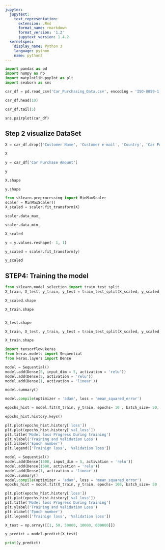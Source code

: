 ```yaml
---
jupyter:
  jupytext:
    text_representation:
      extension: .Rmd
      format_name: rmarkdown
      format_version: '1.2'
      jupytext_version: 1.4.2
  kernelspec:
    display_name: Python 3
    language: python
    name: python3
---
```


```python
import pandas as pd
import numpy as np
import matplotlib.pyplot as plt
import seaborn as sns
```

```python
car_df = pd.read_csv('Car_Purchasing_Data.csv', encoding = 'ISO-8859-1')
```

```python
car_df.head(10)
```

```python
car_df.tail(5)
```

```python
sns.pairplot(car_df)
```

## Step 2 visualize DataSet

```python
X = car_df.drop(['Customer Name', 'Customer e-mail', 'Country', 'Car Purchase Amount'], axis =1)
```

```python
X
```

```python
y = car_df['Car Purchase Amount']
```

```python
y
```

```python
X.shape
```

```python
y.shape
```

```python
from sklearn.preprocessing import MinMaxScaler
scaler = MinMaxScaler()
X_scaled = scaler.fit_transform(X)
```

```python
scaler.data_max_
```

```python
scaler.data_min_
```

```python
X_scaled
```

```python
y = y.values.reshape(- 1, 1)
```

```python
y_scaled = scaler.fit_transform(y)
```

```python
y_scaled
```

## STEP4: Training the model

```python
from sklearn.model_selection import train_test_split
X_train, X_test, y_train, y_test = train_test_split(X_scaled, y_scaled)
```

```python
X_scaled.shape

```

```python
X_train.shape
```

```python

```

```python
X_test.shape
```

```python
X_train, X_test, y_train, y_test = train_test_split(X_scaled, y_scaled, test_size = 0.15 )
```

```python
X_train.shape
```

```python
import tensorflow.keras
from keras.models import Sequential
from keras.layers import Dense

model = Sequential()
model.add(Dense(5, input_dim = 5, activation = 'relu'))
model.add(Dense(5, activation = 'relu'))
model.add(Dense(1, activation = 'linear')) 
```

```python
model.summary()
```

```python
model.compile(optimizer = 'adam', loss = 'mean_squared_error')
```

```python
epochs_hist = model.fit(X_train, y_train, epochs= 10 , batch_size= 50, verbose= 1, validation_split=0.2)
```

```python
epochs_hist.history.keys()
```

```python
plt.plot(epochs_hist.history['loss'])
plt.plot(epochs_hist.history['val_loss'])
plt.title('Model loss Progress During training')
plt.ylabel('Training and Validation Loss')
plt.xlabel('Epoch number')
plt.legend(['Trainign loss', 'Validation loss'])
```

```python
model = Sequential()
model.add(Dense(1500, input_dim = 5, activation = 'relu'))
model.add(Dense(1500, activation = 'relu'))
model.add(Dense(1, activation = 'linear')) 
model.summary()
model.compile(optimizer = 'adam', loss = 'mean_squared_error')
epochs_hist = model.fit(X_train, y_train, epochs= 100, batch_size= 50 , verbose= 1, validation_split=0.2)
```

```python
plt.plot(epochs_hist.history['loss'])
plt.plot(epochs_hist.history['val_loss'])
plt.title('Model loss Progress During training')
plt.ylabel('Training and Validation Loss')
plt.xlabel('Epoch number')
plt.legend(['Trainign loss', 'Validation loss'])
```

```python
X_test = np.array([[1, 50, 50000, 10000, 600000]])
```

```python
y_predict = model.predict(X_test)
```

```python
print(y_predict)
```

```python

```

